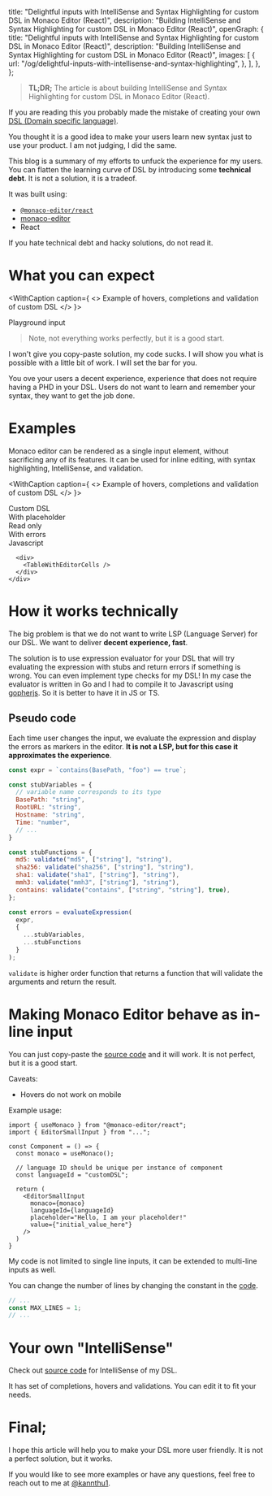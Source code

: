   title: "Delightful inputs with IntelliSense and Syntax Highlighting for custom DSL in Monaco Editor (React)",
  description:
    "Building IntelliSense and Syntax Highlighting for custom DSL in Monaco Editor (React)",
  openGraph: {
    title: "Delightful inputs with IntelliSense and Syntax Highlighting for custom DSL in Monaco Editor (React)",
    description:
      "Building IntelliSense and Syntax Highlighting for custom DSL in Monaco Editor (React)",
    images: [
      {
        url: "/og/delightful-inputs-with-intellisense-and-syntax-highlighting",
      },
    ],
  },
};

> **TL;DR;**
> The article is about building IntelliSense and Syntax Highlighting for custom DSL in Monaco Editor (React).

If you are reading this you probably made the mistake of creating your own [DSL (Domain specific language)](https://en.wikipedia.org/wiki/Domain-specific_language).

You thought it is a good idea to make your users learn new syntax just to use your product. I am not judging, I did the same.

This blog is a summary of my efforts to unfuck the experience for my users. You can flatten the learning curve of DSL by introducing some **technical debt**. It is not a solution, it is a tradeof.

It was built using:
- [`@monaco-editor/react`](https://www.npmjs.com/package/@monaco-editor/react)
- [monaco-editor](https://www.npmjs.com/package/monaco-editor)
- React

If you hate technical debt and hacky solutions, do not read it.

# What you can expect

<WithCaption caption={
  <>
    Example of hovers, completions and validation of custom DSL
  </>
}>
  <div className="flex flex-col px-4 mt-3 py-3 bg-gradient-to-b from-blue-100 via-pink-100 to-blue-50 rounded-lg justify-center align-middle items-center w-full min-h-40">
    <div className="w-full max-w-[550px]">
      <span className="mb-2 dark:text-gray-800">Playground input</span>
      <CustomDSLInput input={`base64("edit_me2") == 1 && contains(BasePath, "foo")`} />
    </div>
  </div>
</WithCaption>

> Note, not everything works perfectly, but it is a good start.

I won't give you copy-paste solution, my code sucks. I will show you what is possible with a little bit of work. I will set the bar for you.

You ove your users a decent experience, experience that does not require having a PHD in your DSL. Users do not want to learn and remember your syntax, they want to get the job done.

# Examples

Monaco editor can be rendered as a single input element, without sacrificing any of its features. It can be used for inline editing, with syntax highlighting, IntelliSense, and validation.

<WithCaption caption={
  <>
    Example of hovers, completions and validation of custom DSL
  </>
}>
  <div className="flex flex-col py-5 px-4 mt-3 bg-gradient-to-b from-blue-100 via-pink-100 to-blue-50 rounded-lg justify-center align-middle items-center w-full min-h-40">
    <div className="w-full flex flex-col space-y-5 max-w-[550px]">
      <div>
      <span className="mb-2 dark:text-gray-800">Custom DSL</span>
      <CustomDSLInput input={`base64("edit_me2") == 1 && contains(BasePath, "foo")`} />
      </div>
      <div>
        <span className="mb-2 dark:text-gray-800">With placeholder</span>
        <CustomDSLInput input={``} />
      </div>
      <div>
        <span className="mb-2 dark:text-gray-800">Read only</span>
        <CustomDSLInput readOnly={true} input={`base64("I am readonly")`} />
      </div>
      <div>
        <span className="mb-2 dark:text-gray-800">With errors</span>
        <CustomDSLInput input={`base64("param1", "too many params")`} />
      </div>
      <div>
        <span className="mb-2 dark:text-gray-800">Javascript</span>
        <CustomDSLInput
          languageId="javascript"
          disableCustomDSL={true}
          input={`console.log("Hello world"); // I am just javascript input`}
        />
      </div>


      <div>
        <TableWithEditorCells />
      </div>
    </div>
  </div>
</WithCaption>

# How it works technically

The big problem is that we do not want to write LSP (Language Server) for our DSL. We want to deliver **decent experience, fast**.

The solution is to use expression evaluator for your DSL that will try evaluating the expression with stubs and return errors if something is wrong. You can even implement type checks for my DSL! In my case the evaluator is written in Go and I had to compile it to Javascript using [gopherjs](https://github.com/gopherjs/gopherjs). So it is better to have it in JS or TS.

## Pseudo code
Each time user changes the input, we evaluate the expression and display the errors as markers in the editor. **It is not a LSP, but for this case it approximates the experience**.

```javascript
const expr = `contains(BasePath, "foo") == true`;

const stubVariables = {
  // variable name corresponds to its type
  BasePath: "string",
  RootURL: "string",
  Hostname: "string",
  Time: "number",
  // ...
}

const stubFunctions = {
  md5: validate("md5", ["string"], "string"),
  sha256: validate("sha256", ["string"], "string"),
  sha1: validate("sha1", ["string"], "string"),
  mmh3: validate("mmh3", ["string"], "string"),
  contains: validate("contains", ["string", "string"], true),
};

const errors = evaluateExpression(
  expr,
  {
    ...stubVariables,
    ...stubFunctions
  }
);
```

`validate` is higher order function that returns a function that will validate the arguments and return the result.

# Making Monaco Editor behave as in-line input

You can just copy-paste the [source code](https://github.com/kannthu/blog/blob/42c1532a22a77beff70417db2ef39df711c643ec/components/inputCodeEditor.tsx#L123) and it will work. It is not perfect, but it is a good start.

Caveats:
- Hovers do not work on mobile

Example usage:
```tsx
import { useMonaco } from "@monaco-editor/react";
import { EditorSmallInput } from "...";

const Component = () => {
  const monaco = useMonaco();

  // language ID should be unique per instance of component
  const languageId = "customDSL";

  return (
    <EditorSmallInput
      monaco={monaco}
      languageId={languageId}
      placeholder="Hello, I am your placeholder!"
      value={"initial_value_here"}
    />
  )
}
```

My code is not limited to single line inputs, it can be extended to multi-line inputs as well.

You can change the number of lines by changing the constant in the [code](https://github.com/kannthu/blog/blob/42c1532a22a77beff70417db2ef39df711c643ec/components/inputCodeEditor.tsx#L120).
```typescript
// ...
const MAX_LINES = 1;
// ...
```

# Your own "IntelliSense"

Check out [source code](https://github.com/kannthu/blog/blob/42c1532a22a77beff70417db2ef39df711c643ec/lib/code-editor/moduleIntellisensePlugin.ts#L4) for IntelliSense of my DSL.

It has set of completions, hovers and validations. You can edit it to fit your needs.

# Final;

I hope this article will help you to make your DSL more user friendly. It is not a perfect solution, but it works.

If you would like to see more examples or have any questions, feel free to reach out to me at [@kannthu1](https://x.com/kannthu1).